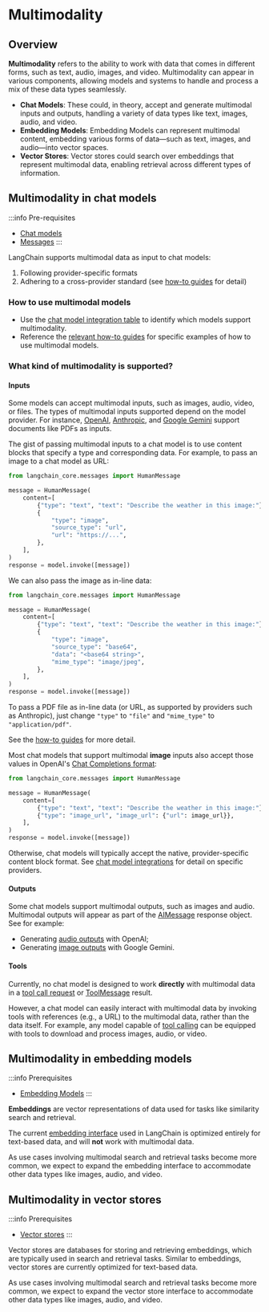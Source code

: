 # Multimodality

## Overview

**Multimodality** refers to the ability to work with data that comes in different forms, such as text, audio, images, and video. Multimodality can appear in various components, allowing models and systems to handle and process a mix of these data types seamlessly.

- **Chat Models**: These could, in theory, accept and generate multimodal inputs and outputs, handling a variety of data types like text, images, audio, and video.
- **Embedding Models**: Embedding Models can represent multimodal content, embedding various forms of data—such as text, images, and audio—into vector spaces.
- **Vector Stores**: Vector stores could search over embeddings that represent multimodal data, enabling retrieval across different types of information.

## Multimodality in chat models

:::info Pre-requisites
* [Chat models](/docs/concepts/chat_models)
* [Messages](/docs/concepts/messages)
:::
 
LangChain supports multimodal data as input to chat models:

1. Following provider-specific formats
2. Adhering to a cross-provider standard (see [how-to guides](/docs/how_to/#multimodal) for detail)

### How to use multimodal models

* Use the [chat model integration table](/docs/integrations/chat/) to identify which models support multimodality.
* Reference the [relevant how-to guides](/docs/how_to/#multimodal) for specific examples of how to use multimodal models.

### What kind of multimodality is supported?

#### Inputs

Some models can accept multimodal inputs, such as images, audio, video, or files.
The types of multimodal inputs supported depend on the model provider. For instance,
[OpenAI](/docs/integrations/chat/openai/),
[Anthropic](/docs/integrations/chat/anthropic/), and
[Google Gemini](/docs/integrations/chat/google_generative_ai/)
support documents like PDFs as inputs.

The gist of passing multimodal inputs to a chat model is to use content blocks that
specify a type and corresponding data. For example, to pass an image to a chat model
as URL:

```python
from langchain_core.messages import HumanMessage

message = HumanMessage(
    content=[
        {"type": "text", "text": "Describe the weather in this image:"},
        {
            "type": "image",
            "source_type": "url",
            "url": "https://...",
        },
    ],
)
response = model.invoke([message])
```

We can also pass the image as in-line data:

```python
from langchain_core.messages import HumanMessage

message = HumanMessage(
    content=[
        {"type": "text", "text": "Describe the weather in this image:"},
        {
            "type": "image",
            "source_type": "base64",
            "data": "<base64 string>",
            "mime_type": "image/jpeg",
        },
    ],
)
response = model.invoke([message])
```

To pass a PDF file as in-line data (or URL, as supported by providers such as
Anthropic), just change `"type"` to `"file"` and `"mime_type"` to `"application/pdf"`.

See the [how-to guides](/docs/how_to/#multimodal) for more detail.

Most chat models that support multimodal **image** inputs also accept those values in
OpenAI's [Chat Completions format](https://platform.openai.com/docs/guides/images?api-mode=chat):

```python
from langchain_core.messages import HumanMessage

message = HumanMessage(
    content=[
        {"type": "text", "text": "Describe the weather in this image:"},
        {"type": "image_url", "image_url": {"url": image_url}},
    ],
)
response = model.invoke([message])
```

Otherwise, chat models will typically accept the native, provider-specific content
block format. See [chat model integrations](/docs/integrations/chat/) for detail
on specific providers.


#### Outputs

Some chat models support multimodal outputs, such as images and audio. Multimodal
outputs will appear as part of the [AIMessage](/docs/concepts/messages/#aimessage)
response object. See for example:

- Generating [audio outputs](/docs/integrations/chat/openai/#audio-generation-preview) with OpenAI;
- Generating [image outputs](/docs/integrations/chat/google_generative_ai/#image-generation) with Google Gemini.

#### Tools

Currently, no chat model is designed to work **directly** with multimodal data in a [tool call request](/docs/concepts/tool_calling) or [ToolMessage](/docs/concepts/tool_calling) result.

However, a chat model can easily interact with multimodal data by invoking tools with references (e.g., a URL) to the multimodal data, rather than the data itself. For example, any model capable of [tool calling](/docs/concepts/tool_calling) can be equipped with tools to download and process images, audio, or video.

## Multimodality in embedding models

:::info Prerequisites
* [Embedding Models](/docs/concepts/embedding_models)
:::

**Embeddings** are vector representations of data used for tasks like similarity search and retrieval.

The current [embedding interface](https://python.langchain.com/api_reference/core/embeddings/langchain_core.embeddings.embeddings.Embeddings.html#langchain_core.embeddings.embeddings.Embeddings) used in LangChain is optimized entirely for text-based data, and will **not** work with multimodal data.

As use cases involving multimodal search and retrieval tasks become more common, we expect to expand the embedding interface to accommodate other data types like images, audio, and video.

## Multimodality in vector stores

:::info Prerequisites
* [Vector stores](/docs/concepts/vectorstores)
:::

Vector stores are databases for storing and retrieving embeddings, which are typically used in search and retrieval tasks. Similar to embeddings, vector stores are currently optimized for text-based data.

As use cases involving multimodal search and retrieval tasks become more common, we expect to expand the vector store interface to accommodate other data types like images, audio, and video.

